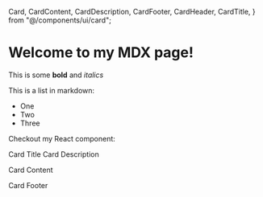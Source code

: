   Card,
  CardContent,
  CardDescription,
  CardFooter,
  CardHeader,
  CardTitle,
} from "@/components/ui/card";

# Welcome to my MDX page!

This is some **bold** and _italics_ 

This is a list in markdown:

- One
- Two
- Three

Checkout my React component:

<Card>
  <CardHeader>
    <CardTitle>Card Title</CardTitle>
    <CardDescription>Card Description</CardDescription>
  </CardHeader>
  <CardContent>
    <p>Card Content</p>
  </CardContent>
  <CardFooter>
    <p>Card Footer</p>
  </CardFooter>
</Card>
